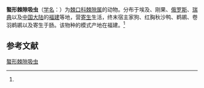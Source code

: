 {{Speciesbox
| name = 螯形棘隙吸虫
| status = 
| status_system = 
| image = 
| genus = Echinochasmus
| species = mordax
| authority = (Looss, 1899)<ref name='id10107'>{{cite web| url =http://www.bioinfo.cn/db05/BjdwSpecies.php?action=view&id=10107| title =螯形棘隙吸虫| work =《中国动物物种编目数据库》| publisher =中国科学院微生物研究所| author =中国科学院动物研究所| accessdate =2009-04-16| deadurl =yes| archiveurl =https://web.archive.org/web/20160305052541/http://www.bioinfo.cn/db05/BjdwSpecies.php?action=view&id=10107| archivedate =2016-03-05| df =}}</ref>
}}

'''螯形棘隙吸虫'''（[[学名|学名]]：{{lang|la|''Echinochasmus mordax''}}）为[[棘口科|棘口科]][[棘隙属|棘隙属]]的动物。分布于埃及、刚果、[[俄罗斯|俄罗斯]]、[[瑞典|瑞典]]以及[[中国大陆|中国大陆]]的[[福建|福建]]等地，营[[寄生|寄生]]生活，终末宿主家狗、红胸秋沙鸭、鹈鹕、卷羽鹈鹕以及寄生于肠。该物种的模式产地在福建。<ref name='id10107'/>

== 参考文献 ==
{{reflist}}

{{Wikispecies|Echinochasmus mordax}}
{{Taxonbar|from=Q2022567}}

[[Category:棘隙属|螯形棘隙吸虫]]


{{吸虫小作品}}